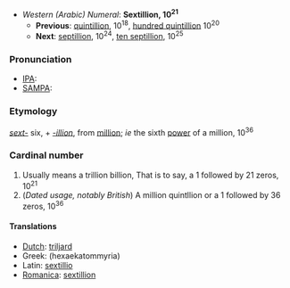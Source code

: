 *''Western (Arabic) Numeral'': '''Sextillion, 10<sup>21</sup>'''
**'''Previous''': [[quintillion]], 10<sup>18</sup>, [[hundred quintillion]] 10<sup>20</sup>
**'''Next''': [[septillion]], 10<sup>24</sup>, [[ten septillion]], 10<sup>25</sup>

===Pronunciation===
*[[IPA]]:
*[[SAMPA]]:

===Etymology===
''[[sext-]]'' six, + ''[[-illion]]'', from [[million]]; ''ie'' the sixth [[power]] of a million, 10<sup>36</sup>

===Cardinal number===
#Usually means a trillion billion, That is to say, a 1 followed by 21 zeros, 10<sup>21</sup>
#(''Dated usage, notably British'') A million quintllion or a 1 followed by 36 zeros, 10<sup>36</sup>

====Translations====
*[[Dutch]]: [[triljard]]
*Greek: [[ ]] (hexaekatommyria)
*Latin: [[sextillio]]
*[[Romanica]]: [[sextillion]]
